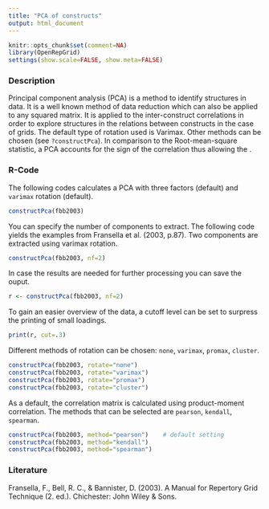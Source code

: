 ```yaml
---
title: "PCA of constructs"
output: html_document
---
```


```r
knitr::opts_chunk$set(comment=NA)
library(OpenRepGrid)
settings(show.scale=FALSE, show.meta=FALSE)
```

### Description

Principal component analysis (PCA) is a method to identify structures in data. It is a well known method of data reduction which can also be applied to any squared matrix. It is applied to the inter-construct correlations in order to explore structures in the relations between constructs in the case of grids. The default type of rotation used is Varimax. Other methods can be chosen (see `?constructPca`). In comparison to the Root-mean-square statistic, a PCA accounts for the sign of the correlation thus allowing the .

### R-Code

The following codes calculates a PCA with three factors (default) and `varimax` rotation (default).

```r
constructPca(fbb2003)
```

You can specify the number of components to extract. The following code yields the examples from Fransella et al. (2003, p.87). Two components are extracted using varimax rotation.

```r
constructPca(fbb2003, nf=2)
```

In case the results are needed for further processing you can save the ouput.

```r
r <- constructPca(fbb2003, nf=2)
```

To gain an easier overview of the data, a cutoff level can be set to surpress the printing of small loadings.

```r
print(r, cut=.3)
```

Different methods of rotation can be chosen: `none`, `varimax`, `promax`, `cluster`.

```r
constructPca(fbb2003, rotate="none")
constructPca(fbb2003, rotate="varimax")
constructPca(fbb2003, rotate="promax")
constructPca(fbb2003, rotate="cluster")
```

As a default, the correlation matrix is calculated using product-moment correlation. The methods that can be selected are `pearson`, `kendall`, `spearman`.

```r
constructPca(fbb2003, method="pearson")    # default setting
constructPca(fbb2003, method="kendall")   
constructPca(fbb2003, method="spearman")  
```


### Literature

Fransella, F., Bell, R. C., & Bannister, D. (2003). A Manual for Repertory Grid Technique (2. ed.). Chichester: John Wiley & Sons.
